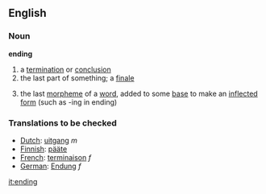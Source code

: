 ==English==
===Noun===
'''ending'''
# a [[termination]] or [[conclusion]]
# the last part of something; a [[finale]]
#{{grammar}} the last [[morpheme]] of a [[word]], added to some [[base]] to make an [[inflected]] [[form]] (such as -ing in ending)

===Translations to be checked===
*[[Dutch]]: [[uitgang]] ''m''
*[[Finnish]]: [[pääte]]
*[[French]]: [[terminaison]] ''f''
*[[German]]: [[Endung]] ''f''

[[it:ending]]